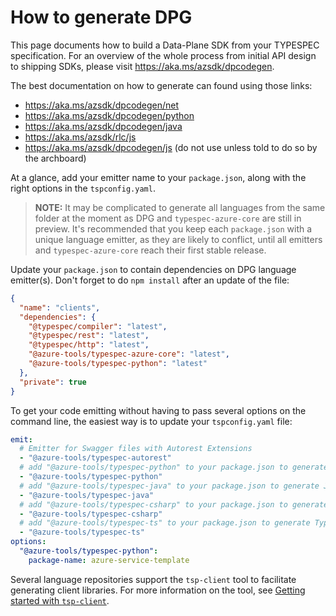 
# How to generate DPG

This page documents how to build a Data-Plane SDK from your TYPESPEC specification. For an overview of the whole process from initial API design to shipping SDKs, please visit https://aka.ms/azsdk/dpcodegen.

The best documentation on how to generate can found using those links:

- https://aka.ms/azsdk/dpcodegen/net
- https://aka.ms/azsdk/dpcodegen/python
- https://aka.ms/azsdk/dpcodegen/java
- https://aka.ms/azsdk/rlc/js
- https://aka.ms/azsdk/dpcodegen/js (do not use unless told to do so by the archboard)

At a glance, add your emitter name to your `package.json`, along with the right options in the `tspconfig.yaml`.

> **NOTE:** It may be complicated to generate all languages from the same folder at the moment as DPG and `typespec-azure-core` are still in preview.
> It's recommended that you keep each `package.json` with a unique language emitter, as they are likely to conflict, until all emitters and `typespec-azure-core`
> reach their first stable release.

Update your `package.json` to contain dependencies on DPG language emitter(s). Don't forget to do `npm install` after an update of the file:

```json
{
  "name": "clients",
  "dependencies": {
    "@typespec/compiler": "latest",
    "@typespec/rest": "latest",
    "@typespec/http": "latest",
    "@azure-tools/typespec-azure-core": "latest",
    "@azure-tools/typespec-python": "latest"
  },
  "private": true
}
```

To get your code emitting without having to pass several options on the command line, the easiest way is to update your `tspconfig.yaml` file:

```yaml
emit:
  # Emitter for Swagger files with Autorest Extensions
  - "@azure-tools/typespec-autorest"
  # add "@azure-tools/typespec-python" to your package.json to generate Python code
  - "@azure-tools/typespec-python"
  # add "@azure-tools/typespec-java" to your package.json to generate Java code
  - "@azure-tools/typespec-java"
  # add "@azure-tools/typespec-csharp" to your package.json to generate C# code
  - "@azure-tools/typespec-csharp"
  # add "@azure-tools/typespec-ts" to your package.json to generate Typescript code
  - "@azure-tools/typespec-ts"
options:
  "@azure-tools/typespec-python":
    package-name: azure-service-template
```

Several language repositories support the `tsp-client` tool to facilitate generating client libraries. For more information on the tool, see [Getting started with `tsp-client`](./../Generating&#32;with&#32;tsp-client/tsp_client).
